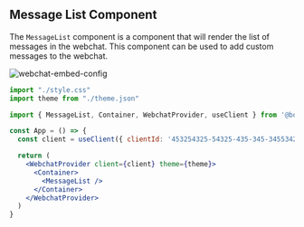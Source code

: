 
## Message List Component

The `MessageList` component is a component that will render the list of messages in the webchat. This component can be used to add custom messages to the webchat.

![webchat-embed-config](/docs/content/webchat/component-message-list.png)

```jsx /MessageList/
import "./style.css"
import theme from "./theme.json"

import { MessageList, Container, WebchatProvider, useClient } from '@botpress/webchat'

const App = () => {
  const client = useClient({ clientId: '453254325-54325-435-345-345534253' })

  return (
    <WebchatProvider client={client} theme={theme}>
      <Container>
        <MessageList />
      </Container>
    </WebchatProvider>
  )
}
```

<Demo src="https://stackblitz.com/edit/bp-webchat-template-37tcgp?embed=1&file=src%2FApp.tsx&hideNavigation=1" title="Message List Demo" />
